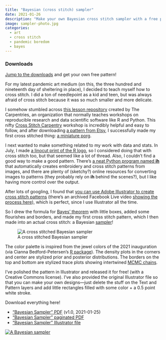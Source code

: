 ```yaml
---
title: "Bayesian (cross stitch) sampler"
date: 2021-01-26
description: "Make your own Bayesian cross stitch sampler with a free pattern of Bayes Theorem and the accompanying Illustrator template"
image: sampler-photo.jpg
categories: 
  - art
  - cross stitch
  - pandemic boredom
  - bayes
---
```


::: {.callout-tip}
### Downloads

<a href="#downloads">Jump to the downloads</a> and get your own free pattern!
:::

For my latest pandemic art medium (on this, the three hundred and nineteenth day of sheltering in place), I decided to teach myself how to cross stitch. I did a ton of needlepoint as a kid and teen, but was always afraid of cross stitch because it was so much smaller and more delicate.

I somehow stumbled across [this lesson repository](https://sgibson91.github.io/cross-stitch-carpentry/index.html) created by The Carpentries, an organization that normally teaches workshops on reproducible research and data scientific software like R and Python. This nifty [Cross Stitch Carpentry](https://sgibson91.github.io/cross-stitch-carpentry/index.html) workshop is incredibly helpful and easy to follow, and after downloading [a pattern from Etsy](https://t.co/7d0BS3A0K9), I successfully made my first cross stitched thing: [a miniature porg](https://twitter.com/andrewheiss/status/1353172960119566336?s=21).

I next wanted to make something related to my work with data and stats. In July, I made [a linocut print of the R logo](https://twitter.com/andrewheiss/status/1287200192647827459?s=21), so I considered doing that with cross stitch too, but that seemed like a lot of thread. Also, I couldn’t find a good way to make a good pattern. There’s [a neat Python program named **ih**](https://github.com/glasnt/ih) that automatically creates embroidery and cross stitch patterns from images, and there are plenty of (sketchy?) online resources for converting images to patterns (they probably rely on **ih** behind the scenes?), but I like having more control over the output.

After lots of googling, I found that [you can use Adobe Illustrator to create cross stitch patterns](https://blog.stitchpeople.com/creating-graph-templates/) (there’s an archived Facebook Live video [showing the process here](https://www.facebook.com/stitchpeople/videos/day-1-of-cross-stitch-a-portrait-with-lizzy/512456752992667/)), which is perfect, since I use Illustrator all the time.

So I drew the formula for [Bayes’ theorem](https://en.wikipedia.org/wiki/Bayes%27_theorem) with little boxes, added some flourishes and borders, and made my first cross stitch pattern, which I then made into an actual cross stitch: a Bayesian [sampler](https://mc-stan.org/docs/2_26/reference-manual/hamiltonian-monte-carlo.html)!

![A cross stitched Bayesian sampler](sampler-photo.jpg "A cross stitched Bayesian sampler")

The color palette is inspired from the jewel colors of the 2021 inauguration (via Cianna Bedford-Petersen’s [R package](https://github.com/ciannabp/inauguration)). The density plots in the corners and center are stylized prior and posterior distributions. The borders on the top and bottom are stylized trace plots showing intertwined [MCMC chains](https://en.wikipedia.org/wiki/Markov_chain_Monte_Carlo).

I’ve polished the pattern in Illustrator and released it for free! (with a Creative Commons license). I’ve also provided the original Illustrator file so that you can make your own designs—just delete the stuff on the Text and Pattern layers and add little rectangles filled with some color + a 0.5 point white stroke.

<span id="downloads">Download everything here!</span>

- [“Bayesian Sampler” PDF](bayesian-sampler.pdf) (v1.0, 2021-01-25)
- [“Bayesian Sampler” paginated PDF](bayesian-sampler-paginated.pdf)
- [“Bayesian Sampler” Illustrator file](bayesian-sampler.ai)

[![A Bayesian sampler](bayesian-sampler.png "A Bayesian sampler")](bayesian-sampler.pdf)
